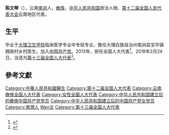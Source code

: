 '''陈文琴'''（{{bd|1964年||}}），云南[[南涧|南涧]]人，[[彝族|彝族]]，[[中华人民共和国|中华人民共和国]]政治人物、[[第十二届全国人民代表大会|第十二届全国人民代表大会]]云南地区代表。

== 生平 ==
毕业于[[大理卫生学校|大理卫生学校]]临床医学专业中专班专业，擔任大理白族自治州南涧县宝华镇拥政村乡村医生。加入[[中国共产党|中国共产党]]。2013年，担任全国人大代表<ref>{{cite news|title=全国人大代表信息-陈文琴|url= http://210.82.31.1:8084/delegate/viewDelegate.action?dbid=122375|accessdate=2013-04-05|newspaper=全国人大网|archive-url=https://web.archive.org/web/20150128113120/http://www.npc.gov.cn/delegate/viewDelegate.action?dbid=122375|archive-date=2015-01-28|dead-url=yes}}</ref>。2018年2月24日，当选为[[第十三届全国人大代表|第十三届全国人大代表]]<ref>{{Cite web|title=（受权发布）中华人民共和国第十三届全国人民代表大会代表名单-中新网|url=http://www.chinanews.com/gn/2018/02-25/8453959.shtml|accessdate=2021-02-13|work=中新网}}</ref>。

==參考文獻==
{{reflist}}

{{DEFAULTSORT:Chen陳}}
[[Category:中華人民共和國醫生|Category:中華人民共和國醫生]]
[[Category:第十二届全国人大代表|Category:第十二届全国人大代表]]
[[Category:云南彝族全国人大代表|Category:云南彝族全国人大代表]]
[[Category:女性全國人大代表|Category:女性全國人大代表]]
[[Category:中华人民共和国建立后的彝族中国共产党党员|Category:中华人民共和国建立后的彝族中国共产党党员]]
[[Category:中华人民共和国建立后的中国共产党女党员|Category:中华人民共和国建立后的中国共产党女党员]]
[[Category:南澗人|Category:南澗人]]
[[Category:陳姓|Wen文]]
[[Category:第十三届全国人大代表|Category:第十三届全国人大代表]]


{{中华人民共和国政治人物小作品}}